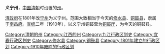 {{unreferenced|time=2013-03-28T01:18:23+00:00}}
'''义宁州'''，[[中国|中国]][[清朝|清朝]]时设置的[[州|州]]。

[[清政府|清政府]]在1801年改[[寧州_(江西)|宁州]]为义宁州。范围大致相当于今天的[[修水县|修水县]]、[[铜鼓县|铜鼓县]]，隶属于[[南昌府|南昌府]]。[[宣统|宣统]]二年（1910年），以义宁州铜鼓营为[[铜鼓厅|铜鼓厅]]，为今天的铜鼓县。

{{老南昌}}
{{清朝行政区划小作品}}
{{DEFAULTSORT:Y}}
[[Category:清朝的州|Category:清朝的州]]
[[Category:江西的州|Category:江西的州]]
[[Category:九江行政区划史|Category:九江行政区划史]]
[[Category:宜春行政区划史|Category:宜春行政区划史]]
[[Category:修水县|Category:修水县]]
[[Category:铜鼓县|Category:铜鼓县]]
[[Category:1801年建立的行政区划|Category:1801年建立的行政区划]]
[[Category:1910年废除的行政区划|Category:1910年废除的行政区划]]
